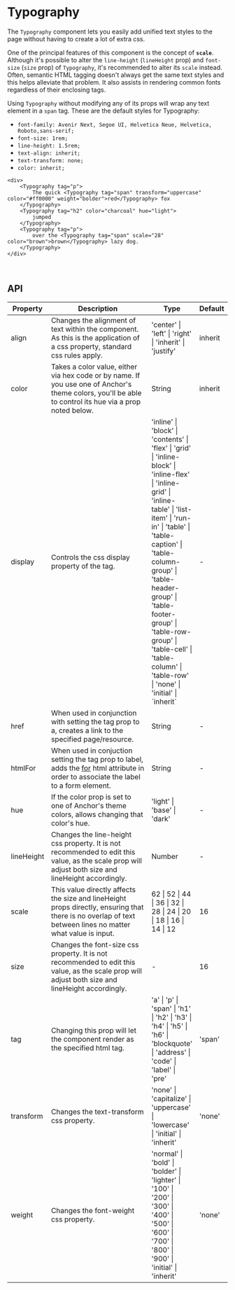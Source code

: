 
# Typography

The `Typography` component lets you easily add unified text styles to the page without having to create
a lot of extra css.

One of the principal features of this component is the concept of **`scale`**.
Although it's possible to alter the `line-height` (`lineHeight` prop) and `font-size` (`size` prop)
of `Typography`, it's recommended to alter its `scale` instead. Often, semantic HTML tagging
doesn't always get the same text styles and this helps alleviate that problem. It also assists in
rendering common fonts regardless of their enclosing tags.

Using `Typography` without modifying any of its props will wrap any text element in a `span` tag.
These are the default styles for Typography:

* `font-family: Avenir Next, Segoe UI, Helvetica Neue, Helvetica, Roboto,sans-serif;`
* `font-size: 1rem;`
* `line-height: 1.5rem;`
* `text-align: inherit;`
* `text-transform: none;`
* `color: inherit;`

```tsx live
<div>
    <Typography tag="p">
        The quick <Typography tag="span" transform="uppercase" color="#ff0000" weight="bolder">red</Typography> fox
    </Typography>
    <Typography tag="h2" color="charcoal" hue="light">
        jumped
    </Typography>
    <Typography tag="p">
        over the <Typography tag="span" scale="28" color="brown">brown</Typography> lazy dog.
    </Typography>
</div>
```

<br />

## API

<table>
    <thead>
        <tr>
            <th>Property</th>
            <th width="60%">Description</th>
            <th>Type</th>
            <th>Default</th>
        </tr>
    </thead>
    <tbody>
        <tr>
            <td>align</td>
            <td>
                Changes the alignment of text within the component.
                As this is the application of a css property, standard css rules apply.
            </td>
            <td>'center' | 'left' | 'right' | 'inherit' | 'justify'</td>
            <td>inherit</td>
        </tr>
        <tr>
            <td>color</td>
            <td>
                Takes a color value, either via hex code or by name. If
                you use one of Anchor's <Link to="/theme">theme</Link> colors, you'll be able to
                control its hue via a prop noted below.
            </td>
            <td>String</td>
            <td>inherit</td>
        </tr>
        <tr>
            <td>display</td>
            <td>
                Controls the css display property of the tag.
            </td>
            <td>
                'inline' | 'block' | 'contents' | 'flex' | 'grid' | 'inline-block' | 'inline-flex' |
                'inline-grid' | 'inline-table' | 'list-item' | 'run-in' | 'table' | 'table-caption'
                | 'table-column-group' | 'table-header-group' | 'table-footer-group' |
                'table-row-group' | 'table-cell' | 'table-column' | 'table-row' | 'none' |
                'initial' | `inherit`
            </td>
            <td>-</td>
        </tr>
        <tr>
            <td>href</td>
            <td>
                When used in conjunction with setting the tag prop to a, creates a link to the
                specified page/resource.
            </td>
            <td>
                String
            </td>
            <td>-</td>
        </tr>
        <tr>
            <td>htmlFor</td>
            <td>
                When used in conjuction setting the tag prop to label, adds the <a href="https://www.w3schools.com/tags/att_for.asp" target="_blank">for</a> html
                attribute in order to associate the label to a form element.
            </td>
            <td>
                String
            </td>
            <td>-</td>
        </tr>
        <tr>
            <td>hue</td>
            <td>
                If the color prop is set to one of Anchor's <Link to="/theme">theme</Link> colors,
                allows changing that color's hue.
            </td>
            <td>
                'light' | 'base' | 'dark'
            </td>
            <td>-</td>
        </tr>
        <tr>
            <td>lineHeight</td>
            <td>
                Changes the line-height css property. It is not recommended to edit this value, as
                the scale prop will adjust both size and lineHeight accordingly.
            </td>
            <td>
                Number
            </td>
            <td>-</td>
        </tr>
        <tr>
            <td>scale</td>
            <td>
                This value directly affects the size and lineHeight props directly, ensuring
                that there is no overlap of text between lines no matter what value is input.
            </td>
            <td>
                62 | 52 | 44 | 36 | 32 | 28 | 24 | 20 | 18 | 16 | 14 | 12
            </td>
            <td>16</td>
        </tr>
        <tr>
            <td>size</td>
            <td>
                Changes the font-size css property. It is not recommended to edit this value,
                as the scale prop will adjust both size and lineHeight accordingly.
            </td>
            <td>
                -
            </td>
            <td>16</td>
        </tr>
        <tr>
            <td>tag</td>
            <td>
                Changing this prop will let the component render as the specified html tag.
            </td>
            <td>
                'a' | 'p' | 'span' | 'h1' | 'h2' | 'h3' | 'h4' | 'h5' | 'h6' | 'blockquote' |
                'address' | 'code' | 'label' | 'pre'
            </td>
            <td>'span'</td>
        </tr>
        <tr>
            <td>transform</td>
            <td>
                Changes the text-transform css property.
            </td>
            <td>
                'none' | 'capitalize' | 'uppercase' | 'lowercase' | 'initial' | 'inherit'
            </td>
            <td>'none'</td>
        </tr>
        <tr>
            <td>weight</td>
            <td>
                Changes the font-weight css property.
            </td>
            <td>
                'normal' | 'bold' | 'bolder' | 'lighter' | '100' | '200' | '300' | '400' | '500' | '600' |
                '700' | '800' | '900' | 'initial' | 'inherit'
            </td>
            <td>'none'</td>
        </tr>
    </tbody>
</table>

<br /><br />
